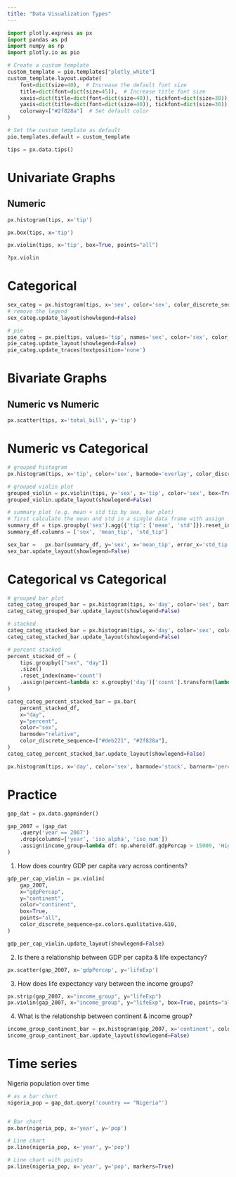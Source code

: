 ```yaml
---
title: "Data Visualization Types"
---
```


```python
import plotly.express as px
import pandas as pd
import numpy as np
import plotly.io as pio

# Create a custom template
custom_template = pio.templates["plotly_white"]
custom_template.layout.update(
    font=dict(size=40),  # Increase the default font size
    title=dict(font=dict(size=45)),  # Increase title font size
    xaxis=dict(title=dict(font=dict(size=40)), tickfont=dict(size=30)),  # Increase x-axis title font size
    yaxis=dict(title=dict(font=dict(size=40)), tickfont=dict(size=30)),  # Increase y-axis title font size
    colorway=["#2f828a"]  # Set default color
)

# Set the custom template as default
pio.templates.default = custom_template

tips = px.data.tips()
```

# Univariate Graphs

## Numeric

```python
px.histogram(tips, x='tip')
```

```python
px.box(tips, x='tip')
```

```python
px.violin(tips, x='tip', box=True, points="all")

?px.violin
```

# Categorical

```python
sex_categ = px.histogram(tips, x='sex', color='sex', color_discrete_sequence= ['#deb221', '#2f828a'])
# remove the legend
sex_categ.update_layout(showlegend=False)
```

```python
# pie
pie_categ = px.pie(tips, values='tip', names='sex', color='sex', color_discrete_sequence=['#deb221', '#2f828a'])
pie_categ.update_layout(showlegend=False)
pie_categ.update_traces(textposition='none')
```

# Bivariate Graphs

## Numeric vs Numeric

```python
px.scatter(tips, x='total_bill', y='tip')
```

# Numeric vs Categorical

```python
# grouped histogram
px.histogram(tips, x='tip', color='sex', barmode='overlay', color_discrete_sequence= ['#deb221', '#2f828a'])
```

```python
# grouped violin plot
grouped_violin = px.violin(tips, y='sex', x='tip', color='sex', box=True, points="all", color_discrete_sequence= ['#deb221', '#2f828a'])
grouped_violin.update_layout(showlegend=False)
```

```python
# summary plot (e.g. mean + std tip by sex, bar plot)
# first calculate the mean and std in a single data frame with assign 
summary_df = tips.groupby('sex').agg({'tip': ['mean', 'std']}).reset_index()
summary_df.columns = ['sex', 'mean_tip', 'std_tip']

sex_bar =   px.bar(summary_df, y='sex', x='mean_tip', error_x='std_tip', color='sex', color_discrete_sequence=['#deb221', '#2f828a'])
sex_bar.update_layout(showlegend=False)
```

# Categorical vs Categorical


```python
# grouped bar plot
categ_categ_grouped_bar = px.histogram(tips, x='day', color='sex', barmode='group', color_discrete_sequence= ['#deb221', '#2f828a'])
categ_categ_grouped_bar.update_layout(showlegend=False)
```

```python
# stacked
categ_categ_stacked_bar = px.histogram(tips, x='day', color='sex', color_discrete_sequence= ['#deb221', '#2f828a'])
categ_categ_stacked_bar.update_layout(showlegend=False)
```

```python
# percent stacked
percent_stacked_df = (
    tips.groupby(["sex", "day"])
    .size()
    .reset_index(name='count')
    .assign(percent=lambda x: x.groupby('day')['count'].transform(lambda y: y / y.sum() * 100))
)

categ_categ_percent_stacked_bar = px.bar(
    percent_stacked_df,
    x="day",
    y="percent",
    color="sex",
    barmode="relative",
    color_discrete_sequence=["#deb221", "#2f828a"],
)
categ_categ_percent_stacked_bar.update_layout(showlegend=False)
```

```python
px.histogram(tips, x='day', color='sex', barmode='stack', barnorm='percent', color_discrete_sequence= ['#deb221', '#2f828a'])
```


# Practice

```python
gap_dat = px.data.gapminder()

gap_2007 = (gap_dat
    .query('year == 2007')
    .drop(columns=['year', 'iso_alpha', 'iso_num'])
    .assign(income_group=lambda df: np.where(df.gdpPercap > 15000, 'High Income', 'Low & Middle Income'))
)
```

1. How does country GDP per capita vary across continents?

```python
gdp_per_cap_violin = px.violin(
    gap_2007,
    x="gdpPercap",
    y="continent",
    color="continent",
    box=True,
    points="all",
    color_discrete_sequence=px.colors.qualitative.G10,
)

gdp_per_cap_violin.update_layout(showlegend=False)
```

2. Is there a relationship between GDP per capita & life expectancy?

```python
px.scatter(gap_2007, x='gdpPercap', y='lifeExp')
```


3. How does life expectancy vary between the income groups?

```python
px.strip(gap_2007, x="income_group", y="lifeExp")
px.violin(gap_2007, x="income_group", y="lifeExp", box=True, points="all")
```

4. What is the relationship between continent & income group?

```python
income_group_continent_bar = px.histogram(gap_2007, x='continent', color='income_group', barmode='stack', color_discrete_sequence= ['#deb221', '#2f828a'])
income_group_continent_bar.update_layout(showlegend=False)
```


# Time series

Nigeria population over time

```python
# as a bar chart
nigeria_pop = gap_dat.query('country == "Nigeria"')


# Bar chart
px.bar(nigeria_pop, x='year', y='pop')

# Line chart
px.line(nigeria_pop, x='year', y='pop')

# Line chart with points
px.line(nigeria_pop, x='year', y='pop', markers=True)
```
